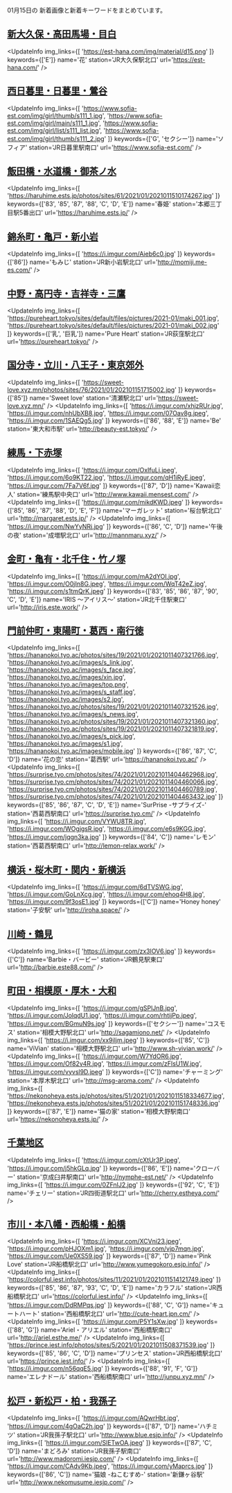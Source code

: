 

01月15日の
新着画像と新着キーワードをまとめています。

<DmmAffiliateIns />

## [新大久保・高田馬場・目白](/busty/0020)
<UpdateInfo
    img_links={[
    'https://est-hana.com/img/material/d15.png'
    ]}
    keywords={['E']}
    name='花'
    station='JR大久保駅北口'
    url='https://est-hana.com/'
/>
<DmmAffiliateIns />

## [西日暮里・日暮里・鶯谷](/busty/0060)
<UpdateInfo
    img_links={[
    'https://www.sofia-est.com/img/girl/thumb/s111_1.jpg',
    'https://www.sofia-est.com/img/girl/main/s111_1.jpg',
    'https://www.sofia-est.com/img/girl/list/s111_list.jpg',
    'https://www.sofia-est.com/img/girl/thumb/s111_2.jpg'
    ]}
    keywords={['G', 'セクシー']}
    name='ソフィア'
    station='JR日暮里駅南口'
    url='https://www.sofia-est.com/'
/>
<DmmAffiliateIns />

## [飯田橋・水道橋・御茶ノ水](/busty/0160)
<UpdateInfo
    img_links={[
    'https://haruhime.ests.jp/photos/sites/61/2021/01/2021011510174267.jpg'
    ]}
    keywords={['83', '85', '87', '88', 'C', 'D', 'E']}
    name='春姫'
    station='本郷三丁目駅5番出口'
    url='https://haruhime.ests.jp/'
/>
<DmmAffiliateIns />

## [錦糸町・亀戸・新小岩](/busty/0170)
<UpdateInfo
    img_links={[
    'https://i.imgur.com/Aieb6c0.jpg'
    ]}
    keywords={['86']}
    name='もみじ'
    station='JR新小岩駅北口'
    url='http://momiji.me-es.com/'
/>
<DmmAffiliateIns />

## [中野・高円寺・吉祥寺・三鷹](/busty/0180)
<UpdateInfo
    img_links={[
    'https://pureheart.tokyo/sites/default/files/pictures/2021-01/maki_001.jpg',
    'https://pureheart.tokyo/sites/default/files/pictures/2021-01/maki_002.jpg'
    ]}
    keywords={['乳', '巨乳']}
    name='Pure Heart'
    station='JR荻窪駅北口'
    url='https://pureheart.tokyo/'
/>
<DmmAffiliateIns />

## [国分寺・立川・八王子・東京郊外](/busty/0200)
<UpdateInfo
    img_links={[
    'https://sweet-love.xyz.mn/photos/sites/76/2021/01/202101151715002.jpg'
    ]}
    keywords={['85']}
    name='Sweet love'
    station='清瀬駅北口'
    url='https://sweet-love.xyz.mn/'
/>
<UpdateInfo
    img_links={[
    'https://i.imgur.com/xhjzRUr.jpg',
    'https://i.imgur.com/nhUbXB8.jpg',
    'https://i.imgur.com/07Oav8g.jpeg',
    'https://i.imgur.com/1SAEQg5.jpg'
    ]}
    keywords={['86', '88', 'E']}
    name='Be'
    station='東大和市駅'
    url='http://beauty-est.tokyo/'
/>
<DmmAffiliateIns />

## [練馬・下赤塚](/busty/0220)
<UpdateInfo
    img_links={[
    'https://i.imgur.com/OxIfuLj.jpeg',
    'https://i.imgur.com/6o9KT22.jpg',
    'https://i.imgur.com/qH1iRyE.jpeg',
    'https://i.imgur.com/7Fa7V6f.jpg'
    ]}
    keywords={['87', 'D']}
    name='Kawaii恋人'
    station='練馬駅中央口'
    url='http://www.kawaii.mensest.com/'
/>
<UpdateInfo
    img_links={[
    'https://i.imgur.com/mikdKWD.jpeg'
    ]}
    keywords={['85', '86', '87', '88', 'D', 'E', 'F']}
    name='マーガレット'
    station='桜台駅北口'
    url='http://margaret.ests.jp/'
/>
<UpdateInfo
    img_links={[
    'https://i.imgur.com/NwYyNRj.jpg'
    ]}
    keywords={['86', 'C', 'D']}
    name='午後の夜'
    station='成増駅北口'
    url='http://mannmaru.xyz/'
/>
<DmmAffiliateIns />

## [金町・亀有・北千住・竹ノ塚](/busty/0230)
<UpdateInfo
    img_links={[
    'https://i.imgur.com/mA2dYOI.jpg',
    'https://i.imgur.com/O0jIn8G.jpeg',
    'https://i.imgur.com/WqT42eZ.jpg',
    'https://i.imgur.com/s1tmQrK.jpeg'
    ]}
    keywords={['83', '85', '86', '87', '90', 'C', 'D', 'E']}
    name='IRIS ～アイリス～'
    station='JR北千住駅東口'
    url='http://iris.este.work/'
/>
<DmmAffiliateIns />

## [門前仲町・東陽町・葛西・南行徳](/busty/0240)
<UpdateInfo
    img_links={[
    'https://hananokoi.tyo.ac/photos/sites/19/2021/01/2021011407321766.jpg',
    'https://hananokoi.tyo.ac/images/s_link.jpg',
    'https://hananokoi.tyo.ac/images/s_face.jpg',
    'https://hananokoi.tyo.ac/images/xin.jpg',
    'https://hananokoi.tyo.ac/images/top.png',
    'https://hananokoi.tyo.ac/images/s_staff.jpg',
    'https://hananokoi.tyo.ac/images/s2.jpg',
    'https://hananokoi.tyo.ac/photos/sites/19/2021/01/2021011407321526.jpg',
    'https://hananokoi.tyo.ac/images/s_news.jpg',
    'https://hananokoi.tyo.ac/photos/sites/19/2021/01/2021011407321360.jpg',
    'https://hananokoi.tyo.ac/photos/sites/19/2021/01/2021011407321819.jpg',
    'https://hananokoi.tyo.ac/images/s_pick.jpg',
    'https://hananokoi.tyo.ac/images/s1.jpg',
    'https://hananokoi.tyo.ac/images/mobile.jpg'
    ]}
    keywords={['86', '87', 'C', 'D']}
    name='花の恋'
    station='葛西駅'
    url='https://hananokoi.tyo.ac/'
/>
<UpdateInfo
    img_links={[
    'https://surprise.tyo.cm/photos/sites/74/2021/01/2021011404462968.jpg',
    'https://surprise.tyo.cm/photos/sites/74/2021/01/2021011404460066.jpg',
    'https://surprise.tyo.cm/photos/sites/74/2021/01/2021011404460789.jpg',
    'https://surprise.tyo.cm/photos/sites/74/2021/01/2021011404463432.jpg'
    ]}
    keywords={['85', '86', '87', 'C', 'D', 'E']}
    name='SurPrise -サプライズ-'
    station='西葛西駅南口'
    url='https://surprise.tyo.cm/'
/>
<UpdateInfo
    img_links={[
    'https://i.imgur.com/VYWU8TR.jpg',
    'https://i.imgur.com/WOgjgsR.jpg',
    'https://i.imgur.com/e6s9KGG.jpg',
    'https://i.imgur.com/jqgn3ka.jpg'
    ]}
    keywords={['84', 'C']}
    name='レモン'
    station='西葛西駅南口'
    url='http://lemon-relax.work/'
/>
<DmmAffiliateIns />

## [横浜・桜木町・関内・新横浜](/busty/0310)
<UpdateInfo
    img_links={[
    'https://i.imgur.com/6dTVSWG.jpg',
    'https://i.imgur.com/GoLnXcg.jpg',
    'https://i.imgur.com/ehoq4H8.jpg',
    'https://i.imgur.com/9f3osE1.jpg'
    ]}
    keywords={['C']}
    name='Honey honey'
    station='子安駅'
    url='http://iroha.space/'
/>
<DmmAffiliateIns />

## [川崎・鶴見](/busty/0320)
<UpdateInfo
    img_links={[
    'https://i.imgur.com/zx3lOV6.jpg'
    ]}
    keywords={['C']}
    name='Barbie・バービー'
    station='JR鶴見駅東口'
    url='http://barbie.este88.com/'
/>
<DmmAffiliateIns />

## [町田・相模原・厚木・大和](/busty/0330)
<UpdateInfo
    img_links={[
    'https://i.imgur.com/gSPlJnB.jpg',
    'https://i.imgur.com/JolqdU1.jpg',
    'https://i.imgur.com/rhtijPp.jpeg',
    'https://i.imgur.com/BGmuN9s.jpg'
    ]}
    keywords={['セクシー']}
    name='コスモス'
    station='相模大野駅北口'
    url='http://sagamiono.net/'
/>
<UpdateInfo
    img_links={[
    'https://i.imgur.com/xx9iljm.jpeg'
    ]}
    keywords={['85', 'C']}
    name='ViVian'
    station='相模大野駅北口'
    url='http://www.sh-vivian.work/'
/>
<UpdateInfo
    img_links={[
    'https://i.imgur.com/W7YdOR6.jpg',
    'https://i.imgur.com/Of82v4R.jpg',
    'https://i.imgur.com/zFIsU1W.jpg',
    'https://i.imgur.com/vyvsl9D.jpeg'
    ]}
    keywords={['C']}
    name='チャーミング'
    station='本厚木駅北口'
    url='http://msg-aroma.com/'
/>
<UpdateInfo
    img_links={[
    'https://nekonoheya.ests.jp/photos/sites/51/2021/01/2021011518334677.jpg',
    'https://nekonoheya.ests.jp/photos/sites/51/2021/01/202101151748336.jpg'
    ]}
    keywords={['87', 'E']}
    name='猫の家'
    station='相模大野駅南口'
    url='https://nekonoheya.ests.jp/'
/>
<DmmAffiliateIns />

## [千葉地区](/busty/0500)
<UpdateInfo
    img_links={[
    'https://i.imgur.com/cXtUr3P.jpeg',
    'https://i.imgur.com/j5hkGLq.jpg'
    ]}
    keywords={['86', 'E']}
    name='クローバー'
    station='京成臼井駅南口'
    url='http://nymphe-est.net/'
/>
<UpdateInfo
    img_links={[
    'https://i.imgur.com/0ZFnlJ2.jpg'
    ]}
    keywords={['92', 'C', 'E']}
    name='チェリー'
    station='JR四街道駅北口'
    url='http://cherry.estheya.com/'
/>
<DmmAffiliateIns />

## [市川・本八幡・西船橋・船橋](/busty/0510)
<UpdateInfo
    img_links={[
    'https://i.imgur.com/XCVni23.jpeg',
    'https://i.imgur.com/pHJOXm1.jpg',
    'https://i.imgur.com/vjp7mqn.jpg',
    'https://i.imgur.com/Ue0XS59.jpg'
    ]}
    keywords={['87', 'D']}
    name='Pink Love'
    station='JR船橋駅北口'
    url='http://www.yumegokoro.esjp.info/'
/>
<UpdateInfo
    img_links={[
    'https://colorful.iest.info/photos/sites/11/2021/01/2021011514121749.jpeg'
    ]}
    keywords={['85', '86', '87', '93', 'C', 'D', 'E']}
    name='カラフル'
    station='JR西船橋駅北口'
    url='https://colorful.iest.info/'
/>
<UpdateInfo
    img_links={[
    'https://i.imgur.com/DdRMPqs.jpg'
    ]}
    keywords={['88', 'C', 'G']}
    name='キュートハート'
    station='西船橋駅北口'
    url='http://cute-heart.jpn.cm/'
/>
<UpdateInfo
    img_links={[
    'https://i.imgur.com/P5Y1sXw.jpg'
    ]}
    keywords={['88', 'G']}
    name='Ariel・アリエル'
    station='西船橋駅南口'
    url='http://ariel.esthe.me/'
/>
<UpdateInfo
    img_links={[
    'https://prince.iest.info/photos/sites/5/2021/01/2021011508371539.jpg'
    ]}
    keywords={['85', '86', 'C', 'D']}
    name='プリンセス'
    station='JR西船橋駅北口'
    url='https://prince.iest.info/'
/>
<UpdateInfo
    img_links={[
    'https://i.imgur.com/n56qqE5.jpg'
    ]}
    keywords={['88', '91', 'F', 'G']}
    name='エレナドール'
    station='西船橋駅南口'
    url='http://junpu.xyz.mn/'
/>
<DmmAffiliateIns />

## [松戸・新松戸・柏・我孫子](/busty/0520)
<UpdateInfo
    img_links={[
    'https://i.imgur.com/AQwrHbt.jpg',
    'https://i.imgur.com/4gOaC2h.jpg'
    ]}
    keywords={['87', 'D']}
    name='ハチミツ'
    station='JR我孫子駅北口'
    url='http://www.blue.esjp.info/'
/>
<UpdateInfo
    img_links={[
    'https://i.imgur.com/SlETwOA.jpeg'
    ]}
    keywords={['87', 'C', 'D']}
    name='まどろみ'
    station='JR我孫子駅南口'
    url='http://www.madoromi.iesjp.com/'
/>
<UpdateInfo
    img_links={[
    'https://i.imgur.com/CAdv9Kb.jpeg',
    'https://i.imgur.com/yMaprcs.jpg'
    ]}
    keywords={['86', 'C']}
    name='猫娘 -ねこむすめ-'
    station='新鎌ヶ谷駅'
    url='http://www.nekomusume.iesjp.com/'
/>
<DmmAffiliateIns />

<DmmAffiliateScript />
